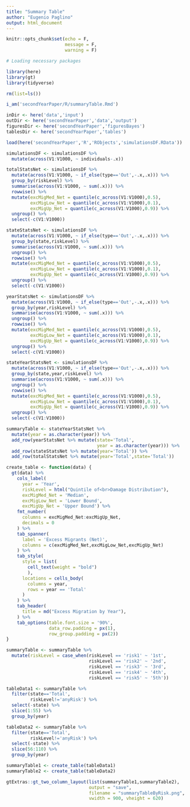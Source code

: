 ```yaml
---
title: "Summary Table"
author: "Eugenio Paglino"
output: html_document
---
```


```r
knitr::opts_chunk$set(echo = F,
                      message = F,
                      warning = F)
```

```r
# Loading necessary packages

library(here)
library(gt)
library(tidyverse)
```

```r
rm(list=ls())

i_am('secondYearPaper/R/summaryTable.Rmd')

inDir <- here('data','input')
outDir <- here('secondYearPaper','data','output')
figuresDir <- here('secondYearPaper','figuresBayes')
tablesDir <- here('secondYearPaper','tables')
```

```r
load(here('secondYearPaper','R','RObjects','simulationsDF.RData'))
```

```r
simulationsDF <- simulationsDF %>%
  mutate(across(V1:V1000, ~ individuals-.x))
```

```r
totalStatsNet <- simulationsDF %>%
  mutate(across(V1:V1000, ~ if_else(type=='Out',-.x,.x))) %>%
  group_by(riskLevel) %>%
  summarise(across(V1:V1000, ~ sum(.x))) %>%
  rowwise() %>%
  mutate(excMigMed_Net = quantile(c_across(V1:V1000),0.5),
         excMigLow_Net = quantile(c_across(V1:V1000),0.1),
         excMigUp_Net = quantile(c_across(V1:V1000),0.9)) %>%
  ungroup() %>%
  select(-c(V1:V1000))
```

```r
stateStatsNet <- simulationsDF %>%
  mutate(across(V1:V1000, ~ if_else(type=='Out',-.x,.x))) %>%
  group_by(state,riskLevel) %>%
  summarise(across(V1:V1000, ~ sum(.x))) %>%
  ungroup() %>%
  rowwise() %>%
  mutate(excMigMed_Net = quantile(c_across(V1:V1000),0.5),
         excMigLow_Net = quantile(c_across(V1:V1000),0.1),
         excMigUp_Net = quantile(c_across(V1:V1000),0.9)) %>%
  ungroup() %>%
  select(-c(V1:V1000))
```

```r
yearStatsNet <- simulationsDF %>%
  mutate(across(V1:V1000, ~ if_else(type=='Out',-.x,.x))) %>%
  group_by(year,riskLevel) %>%
  summarise(across(V1:V1000, ~ sum(.x))) %>%
  ungroup() %>%
  rowwise() %>%
  mutate(excMigMed_Net = quantile(c_across(V1:V1000),0.5),
         excMigLow_Net = quantile(c_across(V1:V1000),0.1),
         excMigUp_Net = quantile(c_across(V1:V1000),0.9)) %>%
  ungroup() %>%
  select(-c(V1:V1000))
```

```r
stateYearStatsNet <- simulationsDF %>%
  mutate(across(V1:V1000, ~ if_else(type=='Out',-.x,.x))) %>%
  group_by(state,year,riskLevel) %>%
  summarise(across(V1:V1000, ~ sum(.x))) %>%
  ungroup() %>%
  rowwise() %>%
  mutate(excMigMed_Net = quantile(c_across(V1:V1000),0.5),
         excMigLow_Net = quantile(c_across(V1:V1000),0.1),
         excMigUp_Net = quantile(c_across(V1:V1000),0.9)) %>%
  ungroup() %>%
  select(-c(V1:V1000))
```

```r
summaryTable <- stateYearStatsNet %>%
  mutate(year = as.character(year)) %>%
  add_row(yearStatsNet %>% mutate(state='Total',
                                  year = as.character(year))) %>%
  add_row(stateStatsNet %>% mutate(year='Total')) %>%
  add_row(totalStatsNet %>% mutate(year='Total',state='Total'))
```

```r

create_table <- function(data) {
  gt(data) %>%
    cols_label(
      year = 'Year',
      riskLevel = html("Quintile of<br>Damage Distribution"),
      excMigMed_Net = 'Median',
      excMigLow_Net = 'Lower Bound',
      excMigUp_Net = 'Upper Bound') %>%
    fmt_number(
      columns = excMigMed_Net:excMigUp_Net,
      decimals = 0
    ) %>%
    tab_spanner(
      label = 'Excess Migrants (Net)',
      columns = c(excMigMed_Net,excMigLow_Net,excMigUp_Net)
    ) %>%
    tab_style(
      style = list(
        cell_text(weight = "bold")
        ),
      locations = cells_body(
        columns = year,
        rows = year == 'Total'
      )
    ) %>%  
    tab_header(
      title = md("Excess Migration by Year"),
    ) %>%
    tab_options(table.font.size = '90%',
                data_row.padding = px(1),
                row_group.padding = px(2))
}

```

```r

summaryTable <- summaryTable %>%
  mutate(riskLevel = case_when(riskLevel == 'risk1' ~ '1st',
                               riskLevel == 'risk2' ~ '2nd',
                               riskLevel == 'risk3' ~ '3rd',
                               riskLevel == 'risk4' ~ '4th',
                               riskLevel == 'risk5' ~ '5th'))

tableData1 <- summaryTable %>%
  filter(state=='Total',
         riskLevel!='anyRisk') %>%
  select(-state) %>%
  slice(1:55) %>%
  group_by(year)

tableData2 <- summaryTable %>%
  filter(state=='Total',
         riskLevel!='anyRisk') %>%
  select(-state) %>%
  slice(56:110) %>%
  group_by(year)

```

```r

summaryTable1 <- create_table(tableData1)
summaryTable2 <- create_table(tableData2)

gtExtras::gt_two_column_layout(list(summaryTable1,summaryTable2),
                               output = "save",
                               filename = "summaryTableByRisk.png",
                               vwidth = 900, vheight = 620)

```
